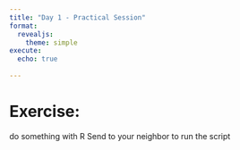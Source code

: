 ```yaml
---
title: "Day 1 - Practical Session"
format: 
  revealjs:
    theme: simple
execute: 
  echo: true
  
---
```



# Exercise:

do something with R
Send to your neighbor to run the script



